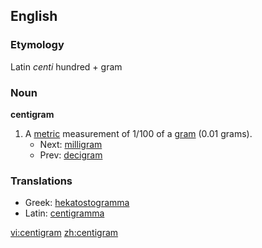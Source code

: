 ==English==

===Etymology===
Latin ''centi'' hundred + gram

===Noun===
'''centigram'''

# A [[metric]] measurement of 1/100 of a [[gram]] (0.01 grams).
#*Next: [[milligram]] 
#*Prev: [[decigram]]

===Translations===

*Greek: [[hekatostogramma]]
*Latin: [[centigramma]]

[[vi:centigram]]
[[zh:centigram]]